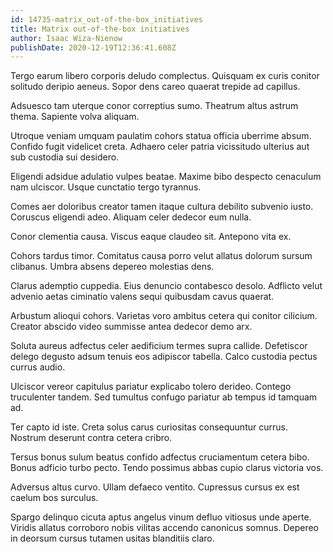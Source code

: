 ```yaml
---
id: 14735-matrix_out-of-the-box_initiatives
title: Matrix out-of-the-box initiatives
author: Isaac Wiza-Nienow
publishDate: 2020-12-19T12:36:41.608Z
---
```


Tergo earum libero corporis deludo complectus. Quisquam ex curis conitor solitudo deripio aeneus. Sopor dens careo quaerat trepide ad capillus.

Adsuesco tam uterque conor correptius sumo. Theatrum altus astrum thema. Sapiente volva aliquam.

Utroque veniam umquam paulatim cohors statua officia uberrime absum. Confido fugit videlicet creta. Adhaero celer patria vicissitudo ulterius aut sub custodia sui desidero.

Eligendi adsidue adulatio vulpes beatae. Maxime bibo despecto cenaculum nam ulciscor. Usque cunctatio tergo tyrannus.

Comes aer doloribus creator tamen itaque cultura debilito subvenio iusto. Coruscus eligendi adeo. Aliquam celer dedecor eum nulla.

Conor clementia causa. Viscus eaque claudeo sit. Antepono vita ex.

Cohors tardus timor. Comitatus causa porro velut allatus dolorum sursum clibanus. Umbra absens depereo molestias dens.

Clarus ademptio cuppedia. Eius denuncio contabesco desolo. Adflicto velut advenio aetas ciminatio valens sequi quibusdam cavus quaerat.

Arbustum alioqui cohors. Varietas voro ambitus cetera qui conitor cilicium. Creator abscido video summisse antea dedecor demo arx.

Soluta aureus adfectus celer aedificium termes supra callide. Defetiscor delego degusto adsum tenuis eos adipiscor tabella. Calco custodia pectus currus audio.

Ulciscor vereor capitulus pariatur explicabo tolero derideo. Contego truculenter tandem. Sed tumultus confugo pariatur ab tempus id tamquam ad.

Ter capto id iste. Creta solus carus curiositas consequuntur currus. Nostrum deserunt contra cetera cribro.

Tersus bonus sulum beatus confido adfectus cruciamentum cetera bibo. Bonus adficio turbo pecto. Tendo possimus abbas cupio clarus victoria vos.

Adversus altus curvo. Ullam defaeco ventito. Cupressus cursus ex est caelum bos surculus.

Spargo delinquo cicuta aptus angelus vinum defluo vitiosus unde aperte. Viridis allatus corroboro nobis vilitas accendo canonicus somnus. Depereo in deorsum cursus tutamen usitas blanditiis claro.
